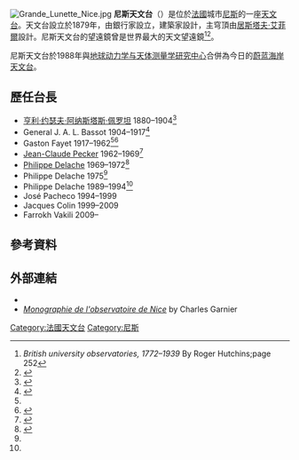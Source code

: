 {{Infobox Observatory
|name            = Nice Observatory
|background      =
|image           = [[Image:Coupole_Bischoffsheim.jpg|200px]]
|caption         = 尼斯天文台比斯紹夫桑圓頂（Bischoffsheim cupola）
|organization    =
|code            = 020
|location        = {{FRA}}[[尼斯|尼斯]]格羅斯山
|coords          = {{coord|43.72744|7.29907 |format=dms |region:FR_type:landmark |display=inline,title|name=Nice Observatory main dome}}
|altitude        = 372 公尺
|weather         =
|established     = 1878
|closed          =
|website         =
|telescope1_name = ''Grande Lunette''
|telescope1_type =
|telescope2_name =
|telescope2_type =
}}

[[Image:Grande_Lunette_Nice.jpg|thumb]]
'''尼斯天文台'''（{{lang-fr|'''Observatoire de Nice'''}}）是位於[[法國|法國]]城市[[尼斯|尼斯]]的一座[[天文台|天文台]]。天文台設立於1879年，由銀行家{{link-fr|拉斐爾·比斯紹夫桑|Raphaël Bischoffsheim}}設立，建築家{{link-fr|夏爾·加尼葉 (建築師)|Charles Garnier (architecte)|夏爾·加尼葉}}設計，主穹頂由[[居斯塔夫·艾菲爾|居斯塔夫·艾菲爾]]設計。尼斯天文台的望遠鏡曾是世界最大的天文望遠鏡<ref>''British university observatories, 1772–1939'' By Roger Hutchins;page 252</ref><ref name=list1914>{{Cite web |url=http://articles.adsabs.harvard.edu/full/gif/1914Obs....37..245H/0000248.000.html |title=''The Observatory'', "Large Telescopes", Page 248 |accessdate=2015-09-19 |archive-date=2016-01-29 |archive-url=https://web.archive.org/web/20160129001236/http://articles.adsabs.harvard.edu/full/gif/1914Obs....37..245H/0000248.000.html |dead-url=no }}</ref>。

尼斯天文台於1988年與[[地球动力学与天体测量学研究中心|地球动力学与天体测量学研究中心]]合併為今日的[[蔚蓝海岸天文台|蔚蓝海岸天文台]]。

== 歷任台長 ==

* [[亨利·约瑟夫·阿纳斯塔斯·佩罗坦|亨利·约瑟夫·阿纳斯塔斯·佩罗坦]] 1880–1904<ref>{{cite book|title=The Observatory, Volume 25|date=1904|publisher=Editors of the Observatory|pages=171, 176|url=http://books.google.com/?id=aZcOAAAAIAAJ&pg=PA176&dq=nice+observatory+director#v=onepage&q=nice%20observatory%20director&f=false}}</ref>
* General J. A. L. Bassot 1904–1917<ref name="Bassot">{{cite book|title=Popular astronomy, Volume 25|date=1917|publisher=Goodsell Observatory of Carleton College|pages=411, 480|url=http://books.google.com/?id=FAJLAAAAYAAJ&pg=PA480&dq=nice+observatory+director#v=onepage&q=nice%20observatory%20director&f=false}}</ref>
* Gaston Fayet 1917–1962<ref name="Bassot" /><ref>{{cite web|title=Case Newsletter No. 6, April 2001|url=http://www.bath.ac.uk/ncuacs/casenl6.htm|work=Cooperation on Archives of Science in Europe|publisher=University of Bath|accessdate=23 July 2010|deadurl=yes|archiveurl=https://web.archive.org/web/20070207101132/http://www.bath.ac.uk/ncuacs/casenl6.htm|archivedate=2007年2月7日}}</ref>
* [[Jean-Claude_Pecker|Jean-Claude Pecker]] 1962–1969<ref>{{cite book|title=Current issues in cosmology|publisher=Cambridge University Press|isbn=978-0-521-85898-4|url=http://books.google.com/?id=VXTLsPS3q_0C&printsec=frontcover&dq=current+issues+in+cosmology#v=onepage&q=pecker&f=false|editor=Jean-Claude Pecker|editor2=Jayant Vishnu Narlikar|accessdate=23 July 2010|page=i|date=2006}}</ref>
* [[Philippe_Delache|Philippe Delache]] 1969–1972<ref name="PhDelache">{{cite journal|last=Bonnet|first=R. M.|title=The scientific achievements of Ph. Delache|journal=Sounding solar and stellar interiors|date=1996|pages=222|editor1-last=Janine Provost, Francois-Xavier Schmider|publisher=Dordrecht Kluwer Academic Publishers|bibcode=1997IAUS..181..221B|isbn=0792348389}}</ref>
* Philippe Delache 1975<ref name="PhDelache" />
* Philippe Delache 1989–1994<ref name="PhDelache" />
* José Pacheco 1994–1999
* Jacques Colin 1999–2009
* Farrokh Vakili 2009–

== 參考資料 ==
{{reflist}}
== 外部連結 ==
* {{Official website|http://www.oca.eu/accueil/english}}
* [http://www.e-rara.ch/doi/10.3931/e-rara-2174 ''Monographie de l'observatoire de Nice''] {{Wayback|url=http://www.e-rara.ch/doi/10.3931/e-rara-2174 |date=20160203185454 }} by Charles Garnier
[[Category:法國天文台|Category:法國天文台]]
[[Category:尼斯|Category:尼斯]]